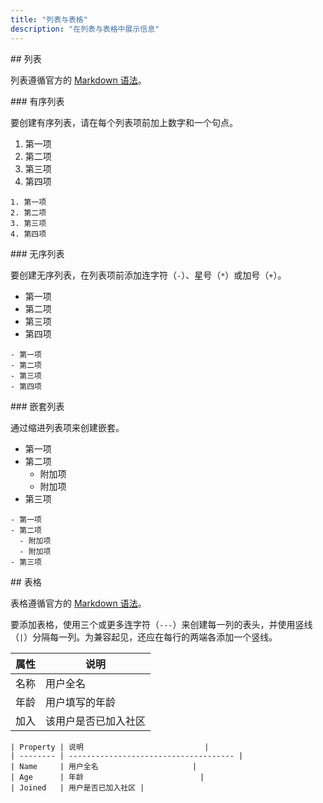 ```yaml
---
title: "列表与表格"
description: "在列表与表格中展示信息"
---
```


<div id="lists">
  ## 列表
</div>

列表遵循官方的 [Markdown 语法](https://www.markdownguide.org/basic-syntax/#lists-1)。

<div id="ordered-list">
  ### 有序列表
</div>

要创建有序列表，请在每个列表项前加上数字和一个句点。

1. 第一项
2. 第二项
3. 第三项
4. 第四项

```mdx
1. 第一项
2. 第二项
3. 第三项
4. 第四项
```


<div id="unordered-list">
  ### 无序列表
</div>

要创建无序列表，在列表项前添加连字符（`-`）、星号（`*`）或加号（`+`）。

* 第一项
* 第二项
* 第三项
* 第四项

```mdx
- 第一项
- 第二项
- 第三项
- 第四项
```


<div id="nested-list">
  ### 嵌套列表
</div>

通过缩进列表项来创建嵌套。

* 第一项
* 第二项
  * 附加项
  * 附加项
* 第三项

```mdx
- 第一项
- 第二项
  - 附加项
  - 附加项
- 第三项
```


<div id="tables">
  ## 表格
</div>

表格遵循官方的 [Markdown 语法](https://www.markdownguide.org/extended-syntax/#tables)。

要添加表格，使用三个或更多连字符（`---`）来创建每一列的表头，并使用竖线（`|`）分隔每一列。为兼容起见，还应在每行的两端各添加一个竖线。

| 属性     | 说明                                   |
| -------- | -------------------------------------- |
| 名称     | 用户全名                               |
| 年龄     | 用户填写的年龄                         |
| 加入     | 该用户是否已加入社区                   |

```mdx
| Property | 说明                           |
| -------- | ------------------------------------- |
| Name     | 用户全名                     |
| Age      | 年龄                          |
| Joined   | 用户是否已加入社区 |
```
